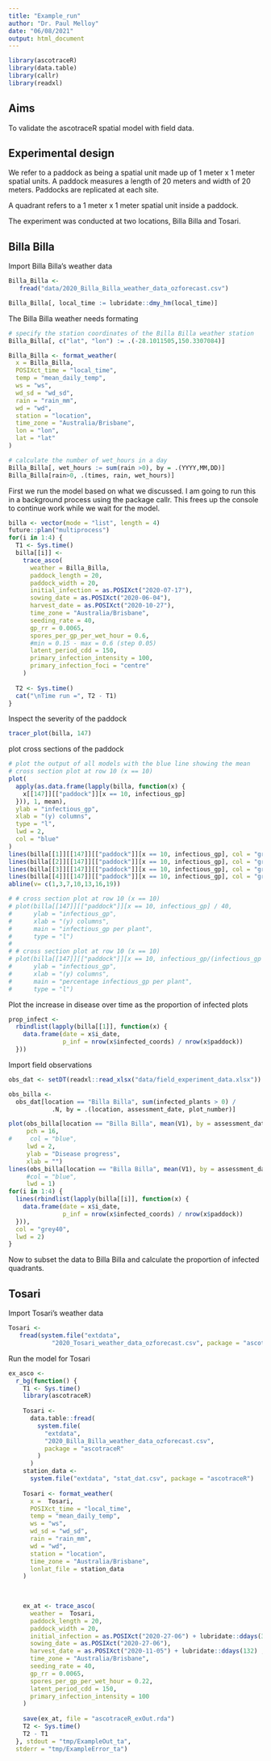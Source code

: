 ```yaml
---
title: "Example_run"
author: "Dr. Paul Melloy"
date: "06/08/2021"
output: html_document
---
```


```r
library(ascotraceR)
library(data.table)
library(callr)
library(readxl)
```
## Aims
To validate the ascotraceR spatial model with field data.  

## Experimental design
We refer to a paddock as being a spatial unit made up of 1 meter x 1 meter spatial units. 
A paddock measures a length of 20 meters and width of 20 meters.
Paddocks are replicated at each site.  

A quadrant refers to a 1 meter x 1 meter spatial unit inside a paddock.  

The experiment was conducted at two locations, Billa Billa and Tosari.

## Billa Billa  

Import Billa Billa's weather data

```r
Billa_Billa <-
   fread("data/2020_Billa_Billa_weather_data_ozforecast.csv")

Billa_Billa[, local_time := lubridate::dmy_hm(local_time)]

```

The Billa Billa weather needs formating
```r
# specify the station coordinates of the Billa Billa weather station
Billa_Billa[, c("lat", "lon") := .(-28.1011505,150.3307084)]

Billa_Billa <- format_weather(
  x = Billa_Billa,
  POSIXct_time = "local_time",
  temp = "mean_daily_temp",
  ws = "ws",
  wd_sd = "wd_sd",
  rain = "rain_mm",
  wd = "wd",
  station = "location",
  time_zone = "Australia/Brisbane",
  lon = "lon",
  lat = "lat"
)

# calculate the number of wet_hours in a day
Billa_Billa[, wet_hours := sum(rain >0), by = .(YYYY,MM,DD)]
Billa_Billa[rain>0, .(times, rain, wet_hours)]
```

First we run the model based on what we discussed.
I am going to run this in a background process using the package callr.
This frees up the console to continue work while we wait for the model.
```r
billa <- vector(mode = "list", length = 4)
future::plan("multiprocess")
for(i in 1:4) {
  T1 <- Sys.time()
  billa[[i]] <-
    trace_asco(
      weather = Billa_Billa,
      paddock_length = 20,
      paddock_width = 20,
      initial_infection = as.POSIXct("2020-07-17"),
      sowing_date = as.POSIXct("2020-06-04"),
      harvest_date = as.POSIXct("2020-10-27"),
      time_zone = "Australia/Brisbane",
      seeding_rate = 40,
      gp_rr = 0.0065,
      spores_per_gp_per_wet_hour = 0.6,
      #min = 0.15 - max = 0.6 (step 0.05)
      latent_period_cdd = 150,
      primary_infection_intensity = 100,
      primary_infection_foci = "centre"
    )
  
  T2 <- Sys.time()
  cat("\nTime run =", T2 - T1)
}

```

Inspect the severity of the paddock
```r
tracer_plot(billa, 147)
```

plot cross sections of the paddock
```r
# plot the output of all models with the blue line showing the mean
# cross section plot at row 10 (x == 10)
plot(
  apply(as.data.frame(lapply(billa, function(x) {
    x[[147]][["paddock"]][x == 10, infectious_gp]
  })), 1, mean),
  ylab = "infectious_gp",
  xlab = "(y) columns",
  type = "l",
  lwd = 2,
  col = "blue"
)
lines(billa[[1]][[147]][["paddock"]][x == 10, infectious_gp], col = "grey20")
lines(billa[[2]][[147]][["paddock"]][x == 10, infectious_gp], col = "grey20")
lines(billa[[3]][[147]][["paddock"]][x == 10, infectious_gp], col = "grey20")
lines(billa[[4]][[147]][["paddock"]][x == 10, infectious_gp], col = "grey20")
abline(v= c(1,3,7,10,13,16,19))

# # cross section plot at row 10 (x == 10)
# plot(billa[[147]][["paddock"]][x == 10, infectious_gp] / 40,
#      ylab = "infectious_gp",
#      xlab = "(y) columns",
#      main = "infectious_gp per plant",
#      type = "l")
# 
# # cross section plot at row 10 (x == 10)
# plot(billa[[147]][["paddock"]][x == 10, infectious_gp/(infectious_gp + susceptible_gp)] / 40,
#      ylab = "infectious_gp",
#      xlab = "(y) columns",
#      main = "percentage infectious_gp per plant",
#      type = "l")
```

Plot the increase in disease over time as the proportion of infected plots
```r
prop_infect <-
  rbindlist(lapply(billa[[1]], function(x) {
    data.frame(date = x$i_date,
               p_inf = nrow(x$infected_coords) / nrow(x$paddock))
  }))


```

Import field observations
```r
obs_dat <- setDT(readxl::read_xlsx("data/field_experiment_data.xlsx"))
```

```r
obs_billa <-
  obs_dat[location == "Billa Billa", sum(infected_plants > 0) /
            .N, by = .(location, assessment_date, plot_number)]

plot(obs_billa[location == "Billa Billa", mean(V1), by = assessment_date],
     pch = 16,
#     col = "blue",
     lwd = 2,
     ylab = "Disease progress",
     xlab = "")
lines(obs_billa[location == "Billa Billa", mean(V1), by = assessment_date],
     #col = "blue",
     lwd = 1)
for(i in 1:4) {
  lines(rbindlist(lapply(billa[[i]], function(x) {
    data.frame(date = x$i_date,
               p_inf = nrow(x$infected_coords) / nrow(x$paddock))
  })),
  col = "grey40",
  lwd = 2)
}
```


Now to subset the data to Billa Billa and calculate the proportion of infected quadrants.


## Tosari

Import Tosari's weather data

```r
Tosari <-
   fread(system.file("extdata",
            "2020_Tosari_weather_data_ozforecast.csv", package = "ascotraceR"))

```


Run the model for Tosari

```r
ex_asco <- 
  r_bg(function() {
    T1 <- Sys.time()
    library(ascotraceR)
    
    Tosari <-
      data.table::fread(
        system.file(
          "extdata",
          "2020_Billa_Billa_weather_data_ozforecast.csv",
          package = "ascotraceR"
        )
      )
    station_data <-
      system.file("extdata", "stat_dat.csv", package = "ascotraceR")
    
    Tosari <- format_weather(
      x =  Tosari,
      POSIXct_time = "local_time",
      temp = "mean_daily_temp",
      ws = "ws",
      wd_sd = "wd_sd",
      rain = "rain_mm",
      wd = "wd",
      station = "location",
      time_zone = "Australia/Brisbane",
      lonlat_file = station_data
    )
    

    
    ex_at <- trace_asco(
      weather =  Tosari,
      paddock_length = 20,
      paddock_width = 20,
      initial_infection = as.POSIXct("2020-27-06") + lubridate::ddays(34),
      sowing_date = as.POSIXct("2020-27-06"),
      harvest_date = as.POSIXct("2020-11-05") + lubridate::ddays(132) ,
      time_zone = "Australia/Brisbane",
      seeding_rate = 40,
      gp_rr = 0.0065,
      spores_per_gp_per_wet_hour = 0.22,
      latent_period_cdd = 150,
      primary_infection_intensity = 100
    )
    
    save(ex_at, file = "ascotraceR_exOut.rda")
    T2 <- Sys.time()
    T2 - T1
  }, stdout = "tmp/ExampleOut_ta",
  stderr = "tmp/ExampleError_ta")
```

